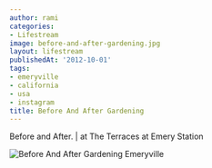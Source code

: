 ```yaml
---
author: rami
categories:
- Lifestream
image: before-and-after-gardening.jpg
layout: lifestream
publishedAt: '2012-10-01'
tags:
- emeryville
- california
- usa
- instagram
title: Before And After Gardening
---
```


Before and After. | at The Terraces at Emery Station

![Before And After Gardening Emeryville](/assets/images/content/lifestream/before-and-after-gardening.jpg)
